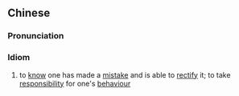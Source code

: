 {{also|知错能改}}
==Chinese==
{{zh-forms|s=知错能改}}

===Pronunciation===
{{zh-pron
|m=zhīcuònénggǎi
|c=zi1 co3 nang4 goi2
|cat=id
}}

===Idiom===
{{zh-idiom}}

# to [[know]] one has made a [[mistake]] and is able to [[rectify]] it; to take [[responsibility]] for one's [[behaviour]]